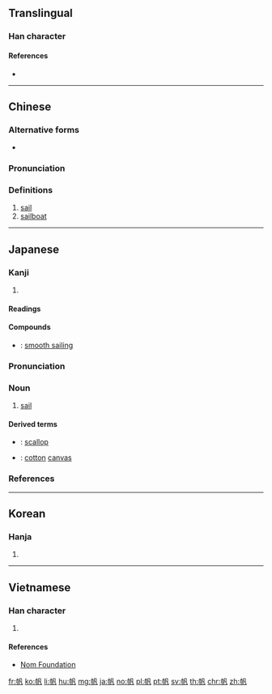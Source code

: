 ==Translingual==

===Han character===
{{Han char|rn=50|rad=巾|as=03|sn=6|four=47210|canj=LBHNI|ids=⿰巾凡}}

====References====
* {{Han ref|kx=0328.140|dkj=08787|dj=0634.080|hdz=10730.130|uh=5E06|ud=24070|bh=A67C|bd=42620}}

----

==Chinese==
{{zh-forms}}

===Alternative forms===
* {{zh-l|颿}}

===Pronunciation===
{{zh-pron
|m=帆
|c=faan4
|h=pfs=fàm
|md=pùng/huàng
|md_note=pùng - colloquial; huàng - literary
|mn=phâng/hoân
|mn_note=phâng - colloquial; hoân - literary
|w=3ve
|mc=y
|oc=y
|cat=n
}}

===Definitions===
{{zh-hanzi}}

# [[sail]]
# [[sailboat]]

----

==Japanese==
{{wikipedia|lang=ja}}

===Kanji===
{{ja-kanji|grade=c|rs=巾03}}

# {{defn|lang=ja|sort=巾03}}

====Readings====
{{ja-readings|goon=[[ぼん]] (bon)|kanon=[[はん]] (han)|kun=[[ほ]] (ho)}}

====Compounds====
* {{ja-r|順風満帆|じゅんぷうまんぱん}}: [[smooth sailing]]

{{wikipedia|lang=ja}}
{{ja-kanjitab|ほ|yomi=k}}

===Pronunciation===
{{ja-pron|yomi=k|ほ|acc=1|acc_ref=DJR,NHK|acc2=0|acc2_ref=NHK}}

===Noun===
{{ja-noun|ほ}}

# {{lb|ja|sort=ほ|nautical}} [[sail]]

====Derived terms====
* {{ja-r|帆立貝|ほたてがい}}: [[scallop]]
* {{ja-r|帆木綿|ほもめん}}: [[cotton]] [[canvas]]

===References===
<references/>

----

==Korean==

===Hanja===
{{ko-hanja|hangeul=범|rv=beom|mr=pŏm}}

# {{defn|lang=ko|sort=巾03}}

----

==Vietnamese==

===Han character===
{{vi-hantu|[[buồm]], [[buồng]], [[phàm]]|rs=巾03}}

# {{defn|lang=vi|sort=巾03}}

====References====
* [http://nomfoundation.org/common/nom_details.php?codepoint=5e06 Nom Foundation]

[[fr:帆]]
[[ko:帆]]
[[li:帆]]
[[hu:帆]]
[[mg:帆]]
[[ja:帆]]
[[no:帆]]
[[pl:帆]]
[[pt:帆]]
[[sv:帆]]
[[th:帆]]
[[chr:帆]]
[[zh:帆]]